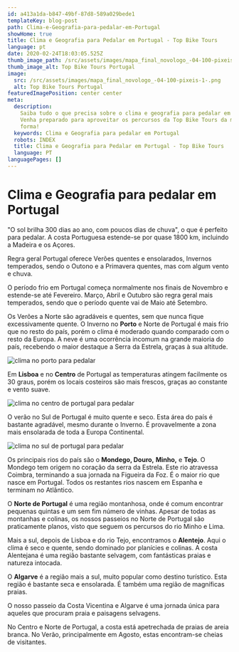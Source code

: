 ```yaml
---
id: a413a1da-b847-49bf-87d8-589a029bede1
templateKey: blog-post
path: Clima-e-Geografia-para-pedalar-em-Portugal
showHome: true
title: Clima e Geografia para Pedalar em Portugal - Top Bike Tours
language: pt
date: 2020-02-24T18:03:05.525Z
thumb_image_path: /src/assets/images/mapa_final_novologo_-04-100-pixeis-1-.png
thumb_image_alt: Top Bike Tours Portugal
image:
  src: /src/assets/images/mapa_final_novologo_-04-100-pixeis-1-.png
  alt: Top Bike Tours Portugal
featuredImagePosition: center center
meta:
  description:
    Saiba tudo o que precisa sobre o clima e geografia para pedalar em Portugal.
    Venha preparado para aproveitar os percursos da Top Bike Tours da melhor
    forma!
  keywords: Clima e Geografia para pedalar em Portugal
  robots: INDEX
  title: Clima e Geografia para Pedalar em Portugal - Top Bike Tours
  language: PT
languagePages: []
---
```


# Clima e Geografia para pedalar em Portugal

"O sol brilha 300 dias ao ano, com poucos dias de chuva", o que é perfeito para
pedalar. A costa Portuguesa estende-se por quase 1800 km, incluindo a Madeira e
os Açores.

Regra geral Portugal oferece Verões quentes e ensolarados, Invernos temperados,
sendo o Outono e a Primavera quentes, mas com algum vento e chuva.

O período frio em Portugal começa normalmente nos finais de Novembro e
estende-se até Fevereiro. Março, Abril e Outubro são regra geral mais
temperados, sendo que o período quente vai de Maio até Setembro.

Os Verões a Norte são agradáveis e quentes, sem que nunca fique excessivamente
quente. O Inverno no **Porto** e Norte de Portugal é mais frio que no resto do
país, porém o clima é moderado quando comparado com o resto da Europa. A neve é
uma ocorrência incomum na grande maioria do país, recebendo o maior destaque a
Serra da Estrela, graças à sua altitude.

![clima no porto para pedalar](/src/assets/images/average-temperature-portugal-porto.png 'clima no porto para pedalar')

Em **Lisboa** e no **Centro** de Portugal as temperaturas atingem facilmente os
30 graus, porém os locais costeiros são mais frescos, graças ao constante e
vento suave.

![clima no centro de portugal para pedalar](/src/assets/images/average-temperature-portugal-lisbon.png 'clima no centro de portugal para pedalar')

O verão no Sul de Portugal é muito quente e seco. Esta área do país é bastante
agradável, mesmo durante o Inverno. É provavelmente a zona mais ensolarada de
toda a Europa Continental.

![clima no sul de portugal para pedalar](/src/assets/images/average-temperature-portugal-vila-nova-de-milfontes.png 'clima no sul de portugal para pedalar')

Os principais rios do país são o **Mondego, Douro,** **Minho,** e **Tejo**. O
Mondego tem origem no coração da serra da Estrela. Este rio atravessa Coimbra,
terminando a sua jornada na Figueira da Foz. É o maior rio que nasce em
Portugal. Todos os restantes rios nascem em Espanha e terminam no Atlântico.

O **Norte de Portugal** é uma região montanhosa, onde é comum encontrar pequenas
quintas e um sem fim número de vinhas. Apesar de todas as montanhas e colinas,
os nossos passeios no Norte de Portugal são praticamente planos, visto que
seguem os percursos do rio Minho e Lima.

Mais a sul, depois de Lisboa e do rio Tejo, encontramos o **Alentejo**. Aqui o
clima é seco e quente, sendo dominado por planícies e colinas. A costa
Alentejana é uma região bastante selvagem, com fantásticas praias e natureza
intocada.

O **Algarve** é a região mais a sul, muito popular como destino turístico. Esta
região é bastante seca e ensolarada. É também uma região de magníficas praias.

O nosso passeio da Costa Vicentina e Algarve é uma jornada única para aqueles
que procuram praia e paisagens selvagens.

No Centro e Norte de Portugal, a costa está apetrechada de praias de areia
branca. No Verão, principalmente em Agosto, estas encontram-se cheias de
visitantes.

